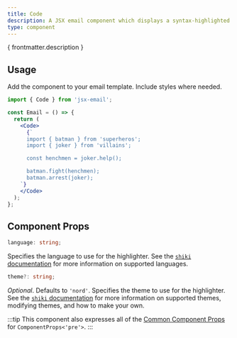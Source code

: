 ```yaml
---
title: Code
description: A JSX email component which displays a syntax-highlighted code block using Shiki
type: component
---
```


<p>{ frontmatter.description }</p>

<Install type={frontmatter.type}/>

## Usage

Add the component to your email template. Include styles where needed.

```jsx
import { Code } from 'jsx-email';

const Email = () => {
  return (
    <Code>
      {`
      import { batman } from 'superheros';
      import { joker } from 'villains';

      const henchmen = joker.help();

      batman.fight(henchmen);
      batman.arrest(joker);
    `}
    </Code>
  );
};
```

## Component Props

```ts
language: string;
```

Specifies the language to use for the highlighter. See the [`shiki` documentation](https://github.com/shikijs/shiki/blob/main/docs/languages.md) for more information on supported languages.

```ts
theme?: string;
```

_Optional_. Defaults to `'nord'`. Specifies the theme to use for the highlighter. See the [`shiki` documentation](https://github.com/shikijs/shiki/blob/main/docs/themes.md) for more information on supported themes, modifying themes, and how to make your own.

:::tip
This component also expresses all of the [Common Component Props](https://react.dev/reference/react-dom/components/common) for `ComponentProps<'pre'>`.
:::
